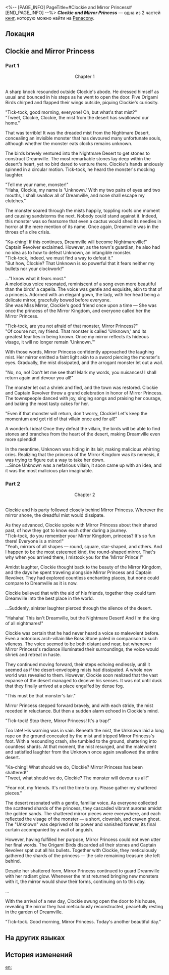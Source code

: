 <%-- [PAGE_INFO]
PageTitle=#Clockie and Mirror Princess#
[END_PAGE_INFO] --%>
{{Дополнить}}
{{Книга Инфобокс
|id           = 323
|partIds      = 190595;190596
|Название     = ''Clockie and Mirror Princess''
|Изображение  = Предмет Плёнка Пенакония.png
|Мир          = Penacony
|Томов        = 2
|Автор        = <!--нужно добавить-->
|Описание     = One of the most renowned movies of the Clockie series, narrating the tale of how Clockie and Origami Bird, aided by Mirror Princess, triumphing over a formidable monster.
|Том1         = {{tx}}
|Источник1    = {{tx|Отсутствует источник}}
|Том2         = {{tx}}
|Источник2    = {{tx|Отсутствует источник}}
|Персонажи    = 
|Фракции      = 
}}
'''''Clockie and Mirror Princess''''' — одна из 2 частей [[Книги|книг]], которую можно найти на [[Penacony]].

==Локация==
{{Отметка карты|<!--название карты-->|<!--id отметки-->}}

==Clockie and Mirror Princess==
===Part 1===
<div align="center">Chapter 1</div><br />A sharp knock resounded outside Clockie's abode. He dressed himself as usual and bounced in his steps as he went to open the door. Five Origami Birds chirped and flapped their wings outside, piquing Clockie's curiosity.

"Tick-tock, good morning, everyone! Oh, but what's that mist?"<br />
"Tweet, Clockie, Clockie, the mist from the desert has swallowed our home."

That was terrible! It was the dreaded mist from the Nightmare Desert, concealing an invisible monster that has devoured many unfortunate souls, although whether the monster eats clocks remains unknown.

The birds bravely ventured into the Nightmare Desert to get stones to construct Dreamville. The most remarkable stones lay deep within the desert's heart, yet no bird dared to venture there. Clockie's hands anxiously spinned in a circular motion. Tick-tock, he heard the monster's mocking laughter.

"Tell me your name, monster!"<br />
"Haha, Clockie, my name is 'Unknown.' With my two pairs of eyes and two mouths, I shall swallow all of Dreamville, and none shall escape my clutches."

The monster soared through the mists happily, toppling roofs one moment and causing sandstorms the next. Nobody could stand against it. Indeed, this monster was so fearsome that even a cactus would shed its needles in horror at the mere mention of its name. Once again, Dreamville was in the throes of a dire crisis.

"Ka-ching! If this continues, Dreamville will become Nightmareville!" Captain Revolver exclaimed. However, as the town's guardian, he also had no idea as to how to defeat Unknown, an intangible monster.<br />
"Tick-tock, indeed, we must find a way to defeat it."<br />
"But how, Clockie? That Unknown is so powerful that it fears neither my bullets nor your clockwork!"

..."I know what it fears most."<br />
A melodious voice resonated, reminiscent of a song even more beautiful than the birds' a capella. The voice was gentle and exquisite, akin to that of a princess. Adorned with an elegant gown, the lady, with her head being a delicate mirror, gracefully bowed before everyone.<br />
She was Miss Mirror, Clockie's good friend once upon a time &mdash; She was once the princess of the Mirror Kingdom, and everyone called her the Mirror Princess.

"Tick-tock, are you not afraid of that monster, Mirror Princess?"<br />
"Of course not, my friend. That monster is called 'Unknown,' and its greatest fear lies in being known. Once my mirror reflects its hideous visage, it will no longer remain 'Unknown.'"

With those words, Mirror Princess confidently approached the laughing mist. Her mirror emitted a faint light akin to a sword piercing the monster's eyes. Gradually, the mist dissipated, and the arrogant monster let out a wail.

"No, no, no! Don't let me see that! Mark my words, you nuisances! I shall return again and devour you all!"

The monster let out a shriek and fled, and the town was restored. Clockie and Captain Revolver threw a grand celebration in honor of Mirror Princess. The townspeople danced with joy, singing songs and praising her courage, and baking the most tasty cakes for her.

"Even if that monster will return, don't worry, Clockie! Let's keep the momentum and get rid of that villain once and for all!"

A wonderful idea! Once they defeat the villain, the birds will be able to find stones and branches from the heart of the desert, making Dreamville even more splendid!

In the meantime, Unknown was hiding in its lair, making malicious whirring cries. Realizing that the princess of the Mirror Kingdom was its nemesis, it was trying to figure out a way to take her down.<br />
...Since Unknown was a nefarious villain, it soon came up with an idea, and it was the most malicious plan imaginable.

===Part 2===
<div align="center">Chapter 2</div><br />Clockie and his party followed closely behind Mirror Princess. Wherever the mirror shone, the dreadful mist would dissipate.

As they advanced, Clockie spoke with Mirror Princess about their shared past, of how they got to know each other during a journey.<br />
"Tick-tock, do you remember your Mirror Kingdom, princess? It's so fun there! Everyone is a mirror!"<br />
"Yeah, mirrors of all shapes &mdash; round, square, star-shaped, and others. And I happen to be the most esteemed kind, the round-shaped mirror. That's why when you arrived there, I mistook you for the 'Mirror Prince'!"

Amidst laughter, Clockie thought back to the beauty of the Mirror Kingdom, and the days he spent traveling alongside Mirror Princess and Captain Revolver. They had explored countless enchanting places, but none could compare to Dreamville as it is now.

Clockie believed that with the aid of his friends, together they could turn Dreamville into the best place in the world.

...Suddenly, sinister laughter pierced through the silence of the desert.

"Hahaha! This isn't Dreamville, but the Nightmare Desert! And I'm the king of all nightmares!"

Clockie was certain that he had never heard a voice so malevolent before. Even a notorious arch-villain like Boss Stone paled in comparison to such vileness. The voice seemed to be both distant and near, but whenever Mirror Princess's radiance illuminated their surroundings, the voice would shriek and retreat in haste.

They continued moving forward, their steps echoing endlessly, until it seemed as if the desert-enveloping mists had dissipated. A whole new world was revealed to them. However, Clockie soon realized that the vast expanse of the desert managed to deceive his senses. It was not until dusk that they finally arrived at a place engulfed by dense fog.

"This must be that monster's lair."

Mirror Princess stepped forward bravely, and with each stride, the mist receded in reluctance. But then a sudden alarm echoed in Clockie's mind.

"Tick-tock! Stop there, Mirror Princess! It's a trap!"

Too late! His warning was in vain. Beneath the mist, the Unknown laid a long rope on the ground concealed by the mist and tripped Mirror Princess's foot. With a resounding crash, she tumbled to the ground, shattering into countless shards. At that moment, the mist resurged, and the malevolent and satisfied laughter from the Unknown once again swallowed the entire desert.

"Ka-ching! What should we do, Clockie? Mirror Princess has been shattered!"<br />
"Tweet, what should we do, Clockie? The monster will devour us all!"

"Fear not, my friends. It's not the time to cry. Please gather my shattered pieces."

The desert resonated with a gentle, familiar voice. As everyone collected the scattered shards of the princess, they cascaded vibrant auroras amidst the golden sands. The shattered mirror pieces were everywhere, and each reflected the visage of the monster &mdash; a short, clownish, and craven ghost. The "Unknown" was deprived of its power and vanished forever, its final curtain accompanied by a wail of anguish.

However, having fulfilled her purpose, Mirror Princess could not even utter her final words. The Origami Birds discarded all their stones and Captain Revolver spat out all his bullets. Together with Clockie, they meticulously gathered the shards of the princess &mdash; the sole remaining treasure she left behind.

Despite her shattered form, Mirror Princess continued to guard Dreamville with her radiant glow. Whenever the mist returned bringing new monsters with it, the mirror would show their forms, continuing on to this day.

...

With the arrival of a new day, Clockie swung open the door to his house, revealing the mirror they had meticulously reconstructed, peacefully resting in the garden of Dreamville.

"Tick-tock. Good morning, Mirror Princess. Today's another beautiful day."

==На других языках==
{{На других языках
|en   = ''Clockie and Mirror Princess''
|zhs  = 《钟表小子与镜子公主》
|zht  = 《鐘錶小子與鏡子公主》
|ja   = 『クロックボーイとプリンセスミラー』
|ko   = ≪시계 소년과 거울 공주≫
|es   = Relojito y la Princesa Espejo
|fr   = ''Chronou et la Princesse Miroir''
|ru   = «Часик и принцесса Зеркало»
|th   = "เจ้าหนูนาฬิกาและเจ้าหญิงกระจก"
|vi   = Cậu Bé Đồng Hồ Và Công Chúa Gương
|de   = „Clockie und die Spiegelprinzessin“
|id   = "Clockie dan Putri Cermin"
|pt   = "Relogin e Princesa Espelho"
}}

==История изменений==
{{История изменений|3.5}}

[[en:]]